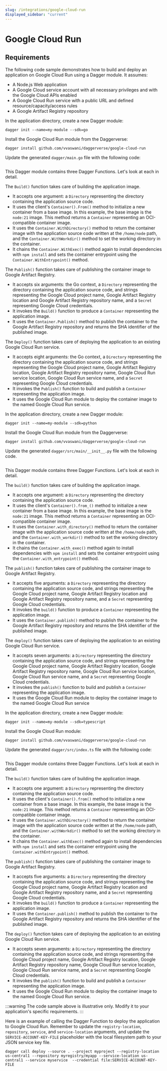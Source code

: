 ```yaml
---
slug: /integrations/google-cloud-run
displayed_sidebar: "current"
---
```



# Google Cloud Run

## Requirements

The following code sample demonstrates how to build and deploy an application on Google Cloud Run using a Dagger module. It assumes:

- A Node.js Web application
- A Google Cloud service account with all necessary privileges and with the Google Cloud APIs enabled
- A Google Cloud Run service with a public URL and defined resource/capacity/access rules
- A Google Artifact Registry repository

<Tabs groupId="language">
<TabItem value="Go">

In the application directory, create a new Dagger module:

```shell
dagger init --name=my-module --sdk=go
```

Install the Google Cloud Run module from the Daggerverse:

```shell
dagger install github.com/vvaswani/daggerverse/google-cloud-run
```

Update the generated `dagger/main.go` file with the following code:

```go file=./snippets/google-cloud-run/go/main.go
```

This Dagger module contains three Dagger Functions. Let's look at each in detail.

The `Build()` function takes care of building the application image.
  - It accepts one argument: a `Directory` representing the directory containing the application source code.
  - It uses the client's `Container().From()` method to initialize a new container from a base image. In this example, the base image is the `node:21` image. This method returns a `Container` representing an OCI-compatible container image.
  - It uses the `Container.WithDirectory()` method to return the container image with the application source code written at the `/home/node` path, and the `Container.WithWorkdir()` method to set the working directory in the container.
  - It chains the `Container.WithExec()` method again to install dependencies with `npm install` and sets the container entrypoint using the `Container.WithEntrypoint()` method.

The `Publish()` function takes care of publishing the container image to Google Artifact Registry.
  - It accepts six arguments: the Go context, a `Directory` representing the directory containing the application source code, and strings representing the Google Cloud project name, Google Artifact Registry location and Google Artifact Registry repository name, and a `Secret` representing Google Cloud credentials.
  - It invokes the `Build()` function to produce a `Container` representing the application image.
  - It uses the `Container.Publish()` method to publish the container to the Google Artifact Registry repository and returns the SHA identifier of the published image.

The `Deploy()` function takes care of deploying the application to an existing Google Cloud Run service.
  - It accepts eight arguments: the Go context, a `Directory` representing the directory containing the application source code, and strings representing the Google Cloud project name, Google Artifact Registry location, Google Artifact Registry repository name, Google Cloud Run service location, Google Cloud Run service name, and a `Secret` representing Google Cloud credentials.
  - It invokes the `Publish()` function to build and publish a `Container` representing the application image.
  - It uses the Google Cloud Run module to deploy the container image to the named Google Cloud Run service.

</TabItem>
<TabItem value="Python">

In the application directory, create a new Dagger module:

```shell
dagger init --name=my-module --sdk=python
```

Install the Google Cloud Run module from the Daggerverse:

```shell
dagger install github.com/vvaswani/daggerverse/google-cloud-run
```

Update the generated `dagger/src/main/__init__.py` file with the following code.

```python file=./snippets/google-cloud-run/python/main.py
```

This Dagger module contains three Dagger Functions. Let's look at each in detail.

The `build()` function takes care of building the application image.
  - It accepts one argument: a `Directory` representing the directory containing the application source code.
  - It uses the client's `Container().from_()` method to initialize a new container from a base image. In this example, the base image is the `node:21` image. This method returns a `Container` representing an OCI-compatible container image.
  - It uses the `Container.with_directory()` method to return the container image with the application source code written at the `/home/node` path, and the `Container.with_workdir()` method to set the working directory in the container.
  - It chains the `Container.with_exec()` method again to install dependencies with `npm install` and sets the container entrypoint using the `Container.with_entrypoint()` method.

The `publish()` function takes care of publishing the container image to Google Artifact Registry.
  - It accepts five arguments: a `Directory` representing the directory containing the application source code, and strings representing the Google Cloud project name, Google Artifact Registry location and Google Artifact Registry repository name, and a `Secret` representing Google Cloud credentials.
  - It invokes the `build()` function to produce a `Container` representing the application image.
  - It uses the `Container.publish()` method to publish the container to the Google Artifact Registry repository and returns the SHA identifier of the published image.

The `deploy()` function takes care of deploying the application to an existing Google Cloud Run service.
  - It accepts seven arguments: a `Directory` representing the directory containing the application source code, and strings representing the Google Cloud project name, Google Artifact Registry location, Google Artifact Registry repository name, Google Cloud Run service location, Google Cloud Run service name, and a `Secret` representing Google Cloud credentials.
  - It invokes the `publish()` function to build and publish a `Container` representing the application image.
  - It uses the Google Cloud Run module to deploy the container image to the named Google Cloud Run service

</TabItem>
<TabItem value="TypeScript">

In the application directory, create a new Dagger module:

```shell
dagger init --name=my-module --sdk=typescript
```

Install the Google Cloud Run module:

```shell
dagger install github.com/vvaswani/daggerverse/google-cloud-run
```

Update the generated `dagger/src/index.ts` file with the following code:

```typescript file=./snippets/google-cloud-run/typescript/index.ts
```

This Dagger module contains three Dagger Functions. Let's look at each in detail.

The `build()` function takes care of building the application image.
  - It accepts one argument: a `Directory` representing the directory containing the application source code.
  - It uses the client's `Container().from()` method to initialize a new container from a base image. In this example, the base image is the `node:21` image. This method returns a `Container` representing an OCI-compatible container image.
  - It uses the `Container.withDirectory()` method to return the container image with the application source code written at the `/home/node` path, and the `Container.withWorkdir()` method to set the working directory in the container.
  - It chains the `Container.withExec()` method again to install dependencies with `npm install` and sets the container entrypoint using the `Container.withEntrypoint()` method.

The `publish()` function takes care of publishing the container image to Google Artifact Registry.
  - It accepts five arguments: a `Directory` representing the directory containing the application source code, and strings representing the Google Cloud project name, Google Artifact Registry location and Google Artifact Registry repository name, and a `Secret` representing Google Cloud credentials.
  - It invokes the `build()` function to produce a `Container` representing the application image.
  - It uses the `Container.publish()` method to publish the container to the Google Artifact Registry repository and returns the SHA identifier of the published image.

The `deploy()` function takes care of deploying the application to an existing Google Cloud Run service.
  - It accepts seven arguments: a `Directory` representing the directory containing the application source code, and strings representing the Google Cloud project name, Google Artifact Registry location, Google Artifact Registry repository name, Google Cloud Run service location, Google Cloud Run service name, and a `Secret` representing Google Cloud credentials.
  - It invokes the `publish()` function to build and publish a `Container` representing the application image.
  - It uses the Google Cloud Run module to deploy the container image to the named Google Cloud Run service.

</TabItem>
</Tabs>

:::warning
The code sample above is illustrative only. Modify it to your application's specific requirements.
:::

Here is an example of calling the Dagger Function to deploy the application to Google Cloud Run. Remember to update the `registry-location`, `repository`, `service`, and `service-location` arguments, and update the `SERVICE-ACCOUNT-KEY-FILE` placeholder with the local filesystem path to your JSON service key file.

```shell
dagger call deploy --source . --project myproject --registry-location us-central1 --repository myregistry/myapp --service-location us-central1 --service myservice  --credential file:SERVICE-ACCOUNT-KEY-FILE
```
